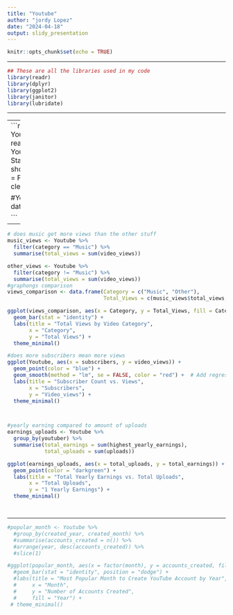 ```yaml
---
title: "Youtube"
author: "jordy Lopez"
date: "2024-04-18"
output: slidy_presentation
---
```


```r
knitr::opts_chunk$set(echo = TRUE)

```



---

```r

## These are all the libraries used in my code
library(readr)
library(dplyr)
library(ggplot2)
library(janitor)
library(lubridate)

```

---


---
```r
#import data
Youtube = read_csv("Global Youtube Statistics.csv", show_col_types =  FALSE) %>% clean_names()

#Youtube = date1
Youtube

```

---

```r
# does music get more views than the other stuff
music_views <- Youtube %>%
  filter(category == "Music") %>%
  summarise(total_views = sum(video_views))

other_views <- Youtube %>%
  filter(category != "Music") %>%
  summarise(total_views = sum(video_views))
#graphongs comparison
views_comparison <- data.frame(Category = c("Music", "Other"),
                               Total_Views = c(music_views$total_views, other_views$total_views))

ggplot(views_comparison, aes(x = Category, y = Total_Views, fill = Category)) +
  geom_bar(stat = "identity") +
  labs(title = "Total Views by Video Category",
       x = "Category",
       y = "Total Views") +
  theme_minimal()

#does more subscribers mean more views
ggplot(Youtube, aes(x = subscribers, y = video_views)) +
  geom_point(color = "blue") +
  geom_smooth(method = "lm", se = FALSE, color = "red") +  # Add regression line
  labs(title = "Subscriber Count vs. Views",
       x = "Subscribers",
       y = "Video_views") +
  theme_minimal()




```
```r
#yearly earning compared to amount of uploads
earnings_uploads <- Youtube %>%
  group_by(youtuber) %>%
  summarise(total_earnings = sum(highest_yearly_earnings),
            total_uploads = sum(uploads))

ggplot(earnings_uploads, aes(x = total_uploads, y = total_earnings)) +
  geom_point(color = "darkgreen") + 
  labs(title = "Total Yearly Earnings vs. Total Uploads",
       x = "Total Uploads",
       y = "1 Yearly Earnings") +
  theme_minimal()




```
---

```r
#popular_month <- Youtube %>%
  #group_by(created_year, created_month) %>%
  #summarise(accounts_created = n()) %>%
  #arrange(year, desc(accounts_created)) %>%
  #slice(1)

#ggplot(popular_month, aes(x = factor(month), y = accounts_created, fill = factor(year))) +
  #geom_bar(stat = "identity", position = "dodge") +
  #labs(title = "Most Popular Month to Create YouTube Account by Year",
  #     x = "Month",
  #     y = "Number of Accounts Created",
  #     fill = "Year") +
 # theme_minimal()

```
